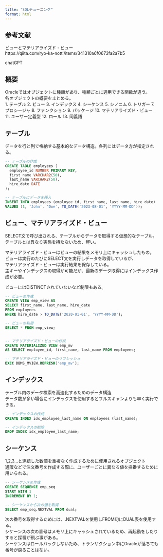 ```yaml
---
title: "SQLチューニング"
format: html
---
```


## 参考文献

ビューとマテリアライズド・ビュー<br>
https://qiita.com/ryo-ka-notti/items/341310a6f0673fa2a7b5

chatGPT


## 概要

Oracleではオブジェクトに種類があり、種類ごとに適用できる関数が違う。<br>
各オブジェクトの概要をまとめる。<br>
1. テーブル
2. ビュー
3. インデックス
4. シーケンス
5. シノニム
6. トリガー
7. プロシージャ
8. ファンクション
9. パッケージ
10. マテリアライズド・ビュー
11. ユーザー定義型
12. ロール
13. 同義語

## テーブル

データを行と列で格納する基本的なデータ構造。各列にはデータ方が指定される。

``` sql
-- テーブルの作成
CREATE TABLE employees (
  employee_id NUMBER PRIMARY KEY,
  first_name VARCHAR2(50),
  last_name VARCHAR2(50),
  hire_date DATE
);

-- テーブルにデータを挿入
INSERT INTO employees (employee_id, first_name, last_name, hire_date)
VALUES (1, 'John', 'Doe', TO_DATE('2023-08-01', 'YYYY-MM-DD'));

```

## ビュー、マテリアライズド・ビュー

SELECT文で呼び出される、テーブルからデータを取得する仮想的なテーブル。<br>
テーブルとは異なり実態を持たないため、軽い。<br>

マテリアライズド・ビューはビューの結果をメモリ上にキャッシュしたもの。<br>
ビューは実行のたびにSELECT文を実行しデータを取得しているが、<br>
マテリアライズド・ビューは実行結果を保存している。<br>
主キーやインデックスの取得が可能だが、最新のデータ取得にはインデックス作成が必要。<br>

ビューにはDISTINCTされていないなど制限もある。<br>
```sql
-- ビューの作成
CREATE VIEW emp_view AS
SELECT first_name, last_name, hire_date
FROM employees
WHERE hire_date > TO_DATE('2020-01-01', 'YYYY-MM-DD');

-- ビューの利用
SELECT * FROM emp_view;


-- マテリアライズド・ビューの作成
CREATE MATERIALIZED VIEW emp_mv
AS SELECT employee_id, first_name, last_name FROM employees;

-- マテリアライズド・ビューのリフレッシュ
EXEC DBMS_MVIEW.REFRESH('emp_mv');
```

## インデックス

テーブル内のデータ検索を高速化するためのデータ構造<br>
データ数が多い場合にインデックスを使用するとフルスキャンよりも早く実行できる。<br>

``` sql
-- インデックスの作成
CREATE INDEX idx_employee_last_name ON employees (last_name);

-- インデックスの削除
DROP INDEX idx_employee_last_name;
```

## シーケンス

1,2,3...と連続した数値を重複なく作成するために使用されるオブジェクト<br>
通販などで注文番号を作成する際に、ユーザーごとに異なる値を採番するために用いられる。<br>

``` sql
-- シーケンスの作成
CREATE SEQUENCE emp_seq
START WITH 1
INCREMENT BY 1;

-- シーケンスから次の値を取得
SELECT emp_seq.NEXTVAL FROM dual;
```
次の番号を取得するためには、.NEXTVALを使用しFROM句にDUAL表を使用する。<br>
シケーンスの次の番号はメモリ上にキャッシュされているため、再起動をしたりすると採番が飛ぶ事がある。<br>
シーケンスはロールバックしないため、トランザクション中にOracleが落ちても番号が戻ることはない。

